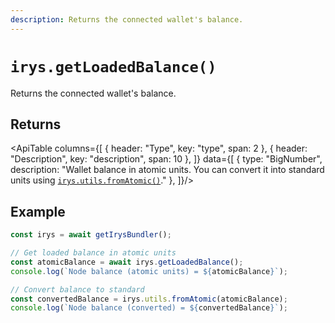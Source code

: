 ```yaml
---
description: Returns the connected wallet's balance.
---
```



# `irys.getLoadedBalance()`

Returns the connected wallet's balance.

## Returns

<ApiTable columns={[
	{ header: "Type", key: "type", span: 2 },
	{ header: "Description", key: "description", span: 10 },
]} data={[
	  { type: "BigNumber", description: "Wallet balance in atomic units. You can convert it into standard units using [`irys.utils.fromAtomic()`](../utils/utils-fromAtomic)." },
]}/>


## Example

```js
const irys = await getIrysBundler();

// Get loaded balance in atomic units
const atomicBalance = await irys.getLoadedBalance();
console.log(`Node balance (atomic units) = ${atomicBalance}`);

// Convert balance to standard
const convertedBalance = irys.utils.fromAtomic(atomicBalance);
console.log(`Node balance (converted) = ${convertedBalance}`);
```
